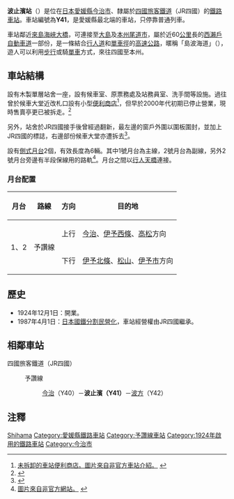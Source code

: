 {{NoteTA|1 = zh:波止濱站; zh-cn:波止滨站; zh-tw:波止濱車站; zh-hk:波止濱站; }}
{{日本車站資訊
|公司色   = #1cadca
|文字色   =
|站名     = 波止濱站
|pxl      = 
|圖片     = 
|圖片說明 = 
|日文原名 = 波止浜
|平假名   = はしはま
|羅馬拼音 = Hashihama
|前一站   = Y40 [[今治站|今治]]
|後一站   = [[波方站|波方]] Y42
|前一站距離 = 4.7
|後一站距離 = 2.7
|電報略號 = ハハ
|車站編號 = {{車站編號c|#fbaf18|Y41}}
|所屬公司 = [[四國旅客鐵道|四國旅客鐵道]]（JR四國）
|所屬路線 = {{Color|#fbaf18|■}}[[予讚線|予讚線]]
|距離     = 149.6
|起站     = [[高松站_(香川縣)|高松]]
|所在地   = [[愛媛縣|愛媛縣]][[今治市|今治市]]高部
|車站構造 = [[地面車站|地面車站]]
|月台配置 = 2面2線
|啟用年月日 = 1924年12月1日
|廢止年月日 =
|上下車人次 = 
|統計年度 = 
|備註     = 無人站
}}

'''波止濱站'''（{{jpn|j=波止浜駅|hg=はしはまえき|rm=Hashihama eki|f=y}}）是位在[[日本|日本]][[愛媛縣|愛媛縣]][[今治市|今治市]]、隸屬於[[四國旅客鐵道|四國旅客鐵道]]（JR四國）的[[鐵路車站|鐵路車站]]。車站編號為'''Y41'''，是愛媛縣最北端的車站，只停靠普通列車。

車站鄰近[[來島海峽大橋|來島海峽大橋]]，可連接至[[大島_(愛媛縣)|大島]]及[[本州|本州]][[尾道市|尾道市]]，屬於近60[[公里|公里]]長的[[西瀨戶自動車道|西瀨戶自動車道]]一部份，是一條結合[[行人道|行人道]]和[[單車徑|單車徑]]的[[高速公路|高速公路]]，暱稱「島波海道」（{{lang|ja|しまなみ海道}}），遊人可以利用[[步行|步行]]或騎[[單車|單車]]方式，來往四國至本州。

==車站結構==
設有木製單層站舍一座，設有候車室、原票務處及站務員室、洗手間等設施。過往曾於候車大堂近改札口設有小型[[便利商店|便利商店]]<ref>[http://www.shikoku.org.uk/JR/LINE/yosan/ST-HASHIHAMA_c.jpg 未拆卸的車站便利商店。圖片來自非官方車站介紹。] {{webarchive|url=https://web.archive.org/web/20141016210542/http://www.shikoku.org.uk/JR/LINE/yosan/ST-HASHIHAMA_c.jpg |date=2014-10-16 }}</ref>，但早於2000年代初期已停止營業，現時售賣亭更已被拆走。<ref>{{Cite web |url=http://hacchi-no-he.net/line/yosan/station/0410_hashihama.htm |title=另一個非官方車站介紹，左邊最底下圖片可見，海報旁放置了長椅，為原便利售賣亭位置。 |access-date=2014-10-10 |archive-date=2016-08-10 |archive-url=https://web.archive.org/web/20160810181109/http://hacchi-no-he.net/line/yosan/station/0410_hashihama.htm |dead-url=no }}</ref>

另外，站舍於JR四國接手後曾經過翻新，最左邊的窗戶外圍以圍板圍封，並加上JR四國的標誌，右邊部份候車大堂亦遭拆去<ref>{{Cite web |url=http://ekisya.net/A-GENEKI/179-YOSAN/179-HASIHAMA.html |title=另一個非官方車站介紹網頁，最後附有1984年拍攝的國鐵時代車站外貌，右邊部份站舍現時已不存在。 |access-date=2014-10-10 |archive-date=2015-12-30 |archive-url=https://web.archive.org/web/20151230075739/http://ekisya.net/A-GENEKI/179-YOSAN/179-HASIHAMA.html |dead-url=no }}</ref>。

設有[[側式月台|側式月台]]2個，有效長度為6輛。其中1號月台為主線，2號月台為副線，另外2號月台旁邊有半段保線用的路軌<ref>[http://www.shikoku.org.uk/JR/LINE/yosan/ST-HASHIHAMA_hsn.jpg 圖片來自非官方網站。] {{webarchive|url=https://web.archive.org/web/20141016210538/http://www.shikoku.org.uk/JR/LINE/yosan/ST-HASHIHAMA_hsn.jpg |date=2014-10-16 }}</ref>。月台之間以[[行人天橋|行人天橋]]連接。

===月台配置===
{| rules="rows" class="wikitable"
!月台<!-- 事業者側による呼称 --->!!路線!!方向!!目的地
|-
! rowspan=2 | 1、2
| rowspan=2 | {{color|#fbaf18|■}}予讚線
| style="text-align:center" | 上行
| [[今治站|今治]]、[[伊予西條站|伊予西條]]、[[高松站_(香川縣)|高松]]方向
|-
| style="text-align:center" | 下行
| [[伊予北條站|伊予北條]]、[[松山站_(愛媛縣)|松山]]、[[伊予市站|伊予市]]方向
|}

==歷史==
*1924年12月1日：開業。
*1987年4月1日：[[日本國鐵分割民營化|日本國鐵分割民營化]]，車站經營權由JR四國繼承。

== 相鄰車站 ==
;四國旅客鐵道（JR四國）
:{{Color|#fbaf18|■}}予讚線
::[[今治站|今治]]（Y40）－'''波止濱（Y41）'''－[[波方站|波方]]（Y42）

==注釋==
{{reflist}}

{{Commonscat|Hashihama Station}}

{{予讚線 (松山地區)}}

{{DEFAULTSORT:Hashihama}}
[[Category:日本鐵路車站_Ha|Shihama]]
[[Category:愛媛縣鐵路車站|Category:愛媛縣鐵路車站]]
[[Category:予讚線車站|Category:予讚線車站]]
[[Category:1924年啟用的鐵路車站|Category:1924年啟用的鐵路車站]]
[[Category:今治市|Category:今治市]]